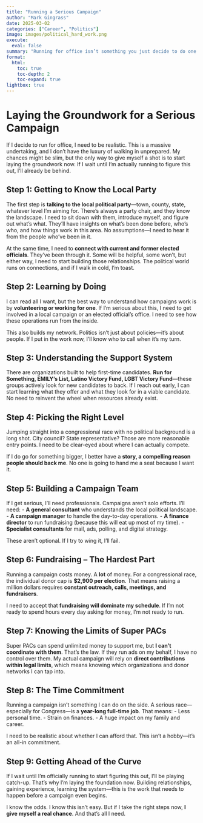 ```yaml
---
title: "Running a Serious Campaign"
author: "Mark Gingrass"
date: 2025-03-02
categories: ["Career", "Politics"]
image: images/political_hard_work.png
execute:
  eval: false
summary: "Running for office isn’t something you just decide to do one day—it takes groundwork, connections, and a serious commitment. I’m laying out the steps I need to take now to give myself a real shot later. No fluff, just the hard truth about what it takes to run a serious campaign."
format:
  html:
    toc: true
    toc-depth: 2
    toc-expand: true
lightbox: true
---
```


# Laying the Groundwork for a Serious Campaign

If I decide to run for office, I need to be realistic. This is a massive undertaking, and I don’t have the luxury of walking in unprepared. My chances might be slim, but the only way to give myself a shot is to start laying the groundwork now. If I wait until I’m actually running to figure this out, I’ll already be behind.

## Step 1: Getting to Know the Local Party

The first step is **talking to the local political party**—town, county, state, whatever level I’m aiming for. There’s always a party chair, and they know the landscape. I need to sit down with them, introduce myself, and figure out what’s what. They’ll have insights on what’s been done before, who’s who, and how things work in this area. No assumptions—I need to hear it from the people who’ve been in it.

At the same time, I need to **connect with current and former elected officials**. They’ve been through it. Some will be helpful, some won’t, but either way, I need to start building those relationships. The political world runs on connections, and if I walk in cold, I’m toast.

## Step 2: Learning by Doing

I can read all I want, but the best way to understand how campaigns work is by **volunteering or working for one**. If I’m serious about this, I need to get involved in a local campaign or an elected official’s office. I need to see how these operations run from the inside. 

This also builds my network. Politics isn’t just about policies—it’s about people. If I put in the work now, I’ll know who to call when it’s my turn.

## Step 3: Understanding the Support System

There are organizations built to help first-time candidates. **Run for Something, EMILY’s List, Latino Victory Fund, LGBT Victory Fund**—these groups actively look for new candidates to back. If I reach out early, I can start learning what they offer and what they look for in a viable candidate. No need to reinvent the wheel when resources already exist.

## Step 4: Picking the Right Level

Jumping straight into a congressional race with no political background is a long shot. City council? State representative? Those are more reasonable entry points. I need to be clear-eyed about where I can actually compete. 

If I do go for something bigger, I better have a **story, a compelling reason people should back me**. No one is going to hand me a seat because I want it.

## Step 5: Building a Campaign Team

If I get serious, I’ll need professionals. Campaigns aren’t solo efforts. I’ll need:
- **A general consultant** who understands the local political landscape.
- **A campaign manager** to handle the day-to-day operations.
- **A finance director** to run fundraising (because this will eat up most of my time).
- **Specialist consultants** for mail, ads, polling, and digital strategy.

These aren’t optional. If I try to wing it, I’ll fail.

## Step 6: Fundraising – The Hardest Part

Running a campaign costs money. A **lot** of money. For a congressional race, the individual donor cap is **$2,900 per election**. That means raising a million dollars requires **constant outreach, calls, meetings, and fundraisers**. 

I need to accept that **fundraising will dominate my schedule**. If I’m not ready to spend hours every day asking for money, I’m not ready to run.

## Step 7: Knowing the Limits of Super PACs

Super PACs can spend unlimited money to support me, but **I can’t coordinate with them**. That’s the law. If they run ads on my behalf, I have no control over them. My actual campaign will rely on **direct contributions within legal limits**, which means knowing which organizations and donor networks I can tap into.

## Step 8: The Time Commitment

Running a campaign isn’t something I can do on the side. A serious race—especially for Congress—is a **year-long full-time job**. That means:
- Less personal time.
- Strain on finances.
- A huge impact on my family and career.

I need to be realistic about whether I can afford that. This isn’t a hobby—it’s an all-in commitment.

## Step 9: Getting Ahead of the Curve

If I wait until I’m officially running to start figuring this out, I’ll be playing catch-up. That’s why I’m laying the foundation now. Building relationships, gaining experience, learning the system—this is the work that needs to happen before a campaign even begins.

I know the odds. I know this isn’t easy. But if I take the right steps now, **I give myself a real chance**. And that’s all I need.